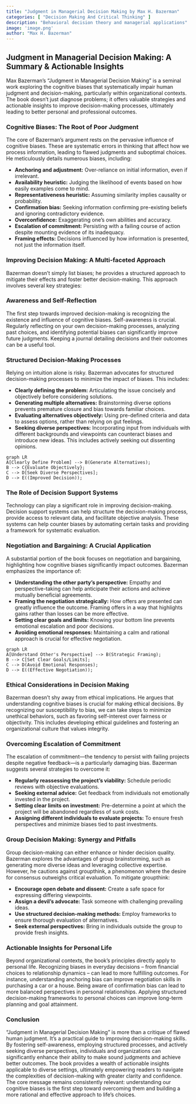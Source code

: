 ```yaml
---
title: "Judgment in Managerial Decision Making by Max H. Bazerman"
categories: [ "Decision Making And Critical Thinking" ]
description: "Behavioral decision theory and managerial applications"
image: 'image.png'
author: "Max H. Bazerman"
---
```

## Judgment in Managerial Decision Making: A Summary & Actionable Insights

Max Bazerman's "Judgment in Managerial Decision Making" is a seminal work exploring the cognitive biases that systematically impair human judgment and decision-making, particularly within organizational contexts.  The book doesn't just diagnose problems; it offers valuable strategies and actionable insights to improve decision-making processes, ultimately leading to better personal and professional outcomes.


### Cognitive Biases: The Root of Poor Judgment

The core of Bazerman's argument rests on the pervasive influence of cognitive biases. These are systematic errors in thinking that affect how we process information, leading to flawed judgments and suboptimal choices.  He meticulously details numerous biases, including:

* **Anchoring and adjustment:** Over-reliance on initial information, even if irrelevant.
* **Availability heuristic:**  Judging the likelihood of events based on how easily examples come to mind.
* **Representativeness heuristic:**  Assuming similarity implies causality or probability.
* **Confirmation bias:** Seeking information confirming pre-existing beliefs and ignoring contradictory evidence.
* **Overconfidence:**  Exaggerating one's own abilities and accuracy.
* **Escalation of commitment:**  Persisting with a failing course of action despite mounting evidence of its inadequacy.
* **Framing effects:**  Decisions influenced by how information is presented, not just the information itself.


###  Improving Decision Making:  A Multi-faceted Approach

Bazerman doesn't simply list biases; he provides a structured approach to mitigate their effects and foster better decision-making. This approach involves several key strategies:


###  Awareness and Self-Reflection

The first step towards improved decision-making is recognizing the existence and influence of cognitive biases.  Self-awareness is crucial.  Regularly reflecting on your own decision-making processes, analyzing past choices, and identifying potential biases can significantly improve future judgments.  Keeping a journal detailing decisions and their outcomes can be a useful tool.

###  Structured Decision-Making Processes

Relying on intuition alone is risky.  Bazerman advocates for structured decision-making processes to minimize the impact of biases. This includes:

* **Clearly defining the problem:** Articulating the issue concisely and objectively before considering solutions.
* **Generating multiple alternatives:** Brainstorming diverse options prevents premature closure and bias towards familiar choices.
* **Evaluating alternatives objectively:**  Using pre-defined criteria and data to assess options, rather than relying on gut feelings.
* **Seeking diverse perspectives:**  Incorporating input from individuals with different backgrounds and viewpoints can counteract biases and introduce new ideas.  This includes actively seeking out dissenting opinions.

```mermaid
graph LR
A[Clearly Define Problem] --> B(Generate Alternatives);
B --> C{Evaluate Objectively};
C --> D[Seek Diverse Perspectives];
D --> E((Improved Decision));
```

###  The Role of Decision Support Systems

Technology can play a significant role in improving decision-making. Decision support systems can help structure the decision-making process, provide access to relevant data, and facilitate objective analysis.  These systems can help counter biases by automating certain tasks and providing a framework for systematic evaluation.

###  Negotiation and Bargaining:  A Crucial Application

A substantial portion of the book focuses on negotiation and bargaining, highlighting how cognitive biases significantly impact outcomes. Bazerman emphasizes the importance of:

* **Understanding the other party's perspective:**  Empathy and perspective-taking can help anticipate their actions and achieve mutually beneficial agreements.
* **Framing the negotiation strategically:**  How offers are presented can greatly influence the outcome.  Framing offers in a way that highlights gains rather than losses can be more effective.
* **Setting clear goals and limits:**  Knowing your bottom line prevents emotional escalation and poor decisions.
* **Avoiding emotional responses:**  Maintaining a calm and rational approach is crucial for effective negotiation.

```mermaid
graph LR
A[Understand Other's Perspective] --> B(Strategic Framing);
B --> C[Set Clear Goals/Limits];
C --> D(Avoid Emotional Responses);
D --> E((Effective Negotiation));
```

###  Ethical Considerations in Decision Making

Bazerman doesn't shy away from ethical implications.  He argues that understanding cognitive biases is crucial for making ethical decisions.  By recognizing our susceptibility to bias, we can take steps to minimize unethical behaviors, such as favoring self-interest over fairness or objectivity.  This includes developing ethical guidelines and fostering an organizational culture that values integrity.


###  Overcoming Escalation of Commitment

The escalation of commitment—the tendency to persist with failing projects despite negative feedback—is a particularly damaging bias. Bazerman suggests several strategies to overcome it:

* **Regularly reassessing the project's viability:** Schedule periodic reviews with objective evaluations.
* **Seeking external advice:**  Get feedback from individuals not emotionally invested in the project.
* **Setting clear limits on investment:**  Pre-determine a point at which the project will be abandoned regardless of sunk costs.
* **Assigning different individuals to evaluate projects:** To ensure fresh perspectives and minimize biases tied to past investments.


###  Group Decision Making: Synergy and Pitfalls

Group decision-making can either enhance or hinder decision quality. Bazerman explores the advantages of group brainstorming, such as generating more diverse ideas and leveraging collective expertise. However, he cautions against groupthink, a phenomenon where the desire for consensus outweighs critical evaluation. To mitigate groupthink:

* **Encourage open debate and dissent:** Create a safe space for expressing differing viewpoints.
* **Assign a devil's advocate:**  Task someone with challenging prevailing ideas.
* **Use structured decision-making methods:**  Employ frameworks to ensure thorough evaluation of alternatives.
* **Seek external perspectives:**  Bring in individuals outside the group to provide fresh insights.


###  Actionable Insights for Personal Life

Beyond organizational contexts, the book's principles directly apply to personal life. Recognizing biases in everyday decisions – from financial choices to relationship dynamics – can lead to more fulfilling outcomes. For instance, understanding anchoring bias can improve negotiation skills in purchasing a car or a house.  Being aware of confirmation bias can lead to more balanced perspectives in personal relationships.  Applying structured decision-making frameworks to personal choices can improve long-term planning and goal attainment.


### Conclusion

"Judgment in Managerial Decision Making" is more than a critique of flawed human judgment. It's a practical guide to improving decision-making skills. By fostering self-awareness, employing structured processes, and actively seeking diverse perspectives, individuals and organizations can significantly enhance their ability to make sound judgments and achieve better outcomes.  The book provides a wealth of actionable insights applicable to diverse settings, ultimately empowering readers to navigate the complexities of decision-making with greater clarity and confidence.  The core message remains consistently relevant: understanding our cognitive biases is the first step toward overcoming them and building a more rational and effective approach to life's choices.

